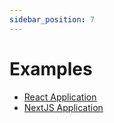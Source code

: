 ```yaml
---
sidebar_position: 7
---
```

# Examples
* [React Application](https://github.com/evolv-ai/react-sdks/tree/main/examples/react)
* [NextJS Application](https://github.com/evolv-ai/react-sdks/tree/main/examples/nextjs)

